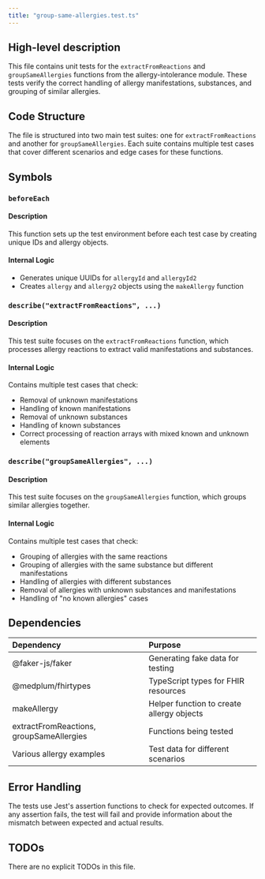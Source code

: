 ```yaml
---
title: "group-same-allergies.test.ts"
---
```


## High-level description
This file contains unit tests for the `extractFromReactions` and `groupSameAllergies` functions from the allergy-intolerance module. These tests verify the correct handling of allergy manifestations, substances, and grouping of similar allergies.

## Code Structure
The file is structured into two main test suites: one for `extractFromReactions` and another for `groupSameAllergies`. Each suite contains multiple test cases that cover different scenarios and edge cases for these functions.

## Symbols

### `beforeEach`
#### Description
This function sets up the test environment before each test case by creating unique IDs and allergy objects.

#### Internal Logic
- Generates unique UUIDs for `allergyId` and `allergyId2`
- Creates `allergy` and `allergy2` objects using the `makeAllergy` function

### `describe("extractFromReactions", ...)`
#### Description
This test suite focuses on the `extractFromReactions` function, which processes allergy reactions to extract valid manifestations and substances.

#### Internal Logic
Contains multiple test cases that check:
- Removal of unknown manifestations
- Handling of known manifestations
- Removal of unknown substances
- Handling of known substances
- Correct processing of reaction arrays with mixed known and unknown elements

### `describe("groupSameAllergies", ...)`
#### Description
This test suite focuses on the `groupSameAllergies` function, which groups similar allergies together.

#### Internal Logic
Contains multiple test cases that check:
- Grouping of allergies with the same reactions
- Grouping of allergies with the same substance but different manifestations
- Handling of allergies with different substances
- Removal of allergies with unknown substances and manifestations
- Handling of "no known allergies" cases

## Dependencies
| Dependency | Purpose |
|:-----------|:--------|
| @faker-js/faker | Generating fake data for testing |
| @medplum/fhirtypes | TypeScript types for FHIR resources |
| makeAllergy | Helper function to create allergy objects |
| extractFromReactions, groupSameAllergies | Functions being tested |
| Various allergy examples | Test data for different scenarios |

## Error Handling
The tests use Jest's assertion functions to check for expected outcomes. If any assertion fails, the test will fail and provide information about the mismatch between expected and actual results.

## TODOs
There are no explicit TODOs in this file.